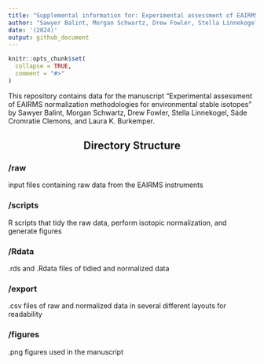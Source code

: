 ```yaml
---
title: "Supplemental information for: Experimental assessment of EAIRMS normalization methodologies for environmental stable isotopes"
author: "Sawyer Balint, Morgan Schwartz, Drew Fowler, Stella Linnekogel, Sáde Cromratie Clemons, and Laura K. Burkemper."
date: '(2024)'
output: github_document
---
```


```r
knitr::opts_chunk$set(
  collapse = TRUE,
  comment = "#>"
)
```

This repository contains data for the manuscript "Experimental assessment of EAIRMS normalization methodologies for environmental stable isotopes" by Sawyer Balint, Morgan Schwartz, Drew Fowler, Stella Linnekogel, Sáde Cromratie Clemons, and Laura K. Burkemper.

<center><h2>Directory Structure</h2></center>

<h3>/raw</h3> input files containing raw data from the EAIRMS instruments
<h3>/scripts</h3> R scripts that tidy the raw data, perform isotopic normalization, and generate figures
<h3>/Rdata</h3> .rds and .Rdata files of tidied and normalized data
<h3>/export</h3> .csv files of raw and normalized data in several different layouts for readability
<h3>/figures</h3> .png figures used in the manuscript

